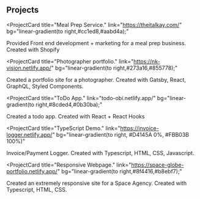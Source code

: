 ## Projects

<ProjectCard
title="Meal Prep Service."
link="https://theitalkay.com/"
bg="linear-gradient(to right,#cc1ed8,#aabd4a);"
>
Provided Front end development + marketing for a meal prep business. Created with Shopify
</ProjectCard>

<ProjectCard
title="Photographer portfolio."
link="https://nk-vision.netlify.app/"
bg="linear-gradient(to right,#273a16,#855778);"
>
Created a portfolio site for a photographer. Created with Gatsby, React, GraphQL, Styled Components.
</ProjectCard>

<ProjectCard
title="ToDo App."
link="todo-obi.netlify.app/"
bg="linear-gradient(to right,#8cded4,#0b30ba);"
>
Created a todo app. Created with React + React Hooks
</ProjectCard>

<ProjectCard
title="TypeScript Demo."
link="https://invoice-logger.netlify.app/"
bg="linear-gradient(to right, #D4145A 0%, #FBB03B 100%)"
>
Invoice/Payment Logger. Created with Typescript, HTML, CSS, Javascript.
</ProjectCard>

<ProjectCard
title="Responsive Webpage."
link="https://space-globe-portfolio.netlify.app/"
bg="linear-gradient(to right,#8f4416,#b8ebf7);"
>
Created an extremely responsive site for a Space Agency. Created with Typescript, HTML, CSS.
</ProjectCard>






